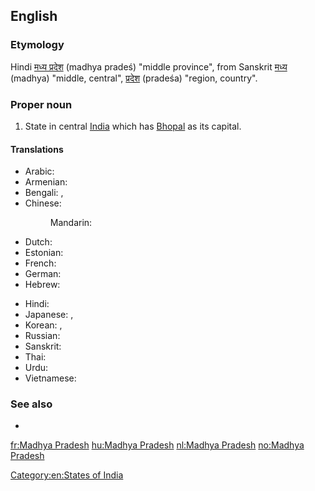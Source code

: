 ==English==
{{wikipedia}}

===Etymology===
Hindi [[मध्य प्रदेश]] (madhya pradeś) "middle province", from Sanskrit [[मध्य]] (madhya) "middle, central",  [[प्रदेश]] (pradeśa) "region, country".

===Proper noun===
{{en-proper noun|sg=[[Madhya]] [[Pradesh]]}}

# State in central [[India]] which has [[Bhopal]] as its capital.

====Translations====
{{trans-top|Madhya Pradesh, India}}
* Arabic: {{t|ar|ماديا براديش|m|tr=maadya bradiish}}
* Armenian: {{t-|hy|Մադհյա Պրադեշ|tr=Madhya Pradeš}}
* Bengali: {{t|bn|মধ্যপ্রদেশ|sc=Beng|xs=Bengali}}, {{t|bn|মধ্য প্রদেশ|sc=Beng}}
* Chinese:
*: Mandarin: {{t|cmn|中央邦|tr=Zhōngyāng-bāng|sc=Hani}}
* Dutch: {{t+|nl|Madhya Pradesh}}
* Estonian: {{t-|et|Madhya Pradesh}}
* French: {{t-|fr|Madhya Pradesh|m}}
* German: {{t-|de|Madhya Pradesh|n}}
* Hebrew: {{t|he|מאדהיה פראדש}}
{{trans-mid}}
* Hindi: {{t+|hi|मध्य प्रदेश|tr=madhya pradeś|xs=Hindi}}
* Japanese: {{t|ja|マディヤ・プラデーシュ州|tr=Madhiya-Puradēshu-shū}},  {{t|ja|マディヤ・プラデーシュ|tr=Madhiya-Puradēshu}}
* Korean: {{t|ko|마디아프라데시 주|tr=Madiapeuradesi ju|sc=Hang}},  {{t|ko|마디아프라데시|tr=Madiapeuradesi|sc=Hang}}
* Russian: {{t|ru|Мадхья-Прадеш|m|tr=Mádx'ja-Pradéš}}
* Sanskrit: {{t-|sa|मध्य प्रदेश|xs=Sanskrit}}
* Thai: {{t|th|รัฐมัธยประเทศ|tr=rát mát-tá-yá-bprà-tâyt}}
* Urdu: {{t|ur|مدھیہ پردیش|tr=madhya pradeś|xs=Urdu}}
* Vietnamese: {{t-|vi|Madhya Pradesh|xs=Vietnamese}}
{{trans-bottom}}

===See also===
* {{list|en|states of India}}

[[Category:en:States of India]]

[[fr:Madhya Pradesh]]
[[hu:Madhya Pradesh]]
[[nl:Madhya Pradesh]]
[[no:Madhya Pradesh]]